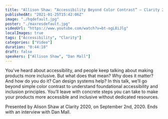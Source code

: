 ```yaml
---
title: "Allison Shaw: “Accessibility Beyond Color Contrast” — Clarity 2020"
publishedAt: "2021-01-25T15:42:06Z"
image: "./hqdefault.jpg"
poster: "./maxresdefault.jpg"
videoUrl: "https://www.youtube.com/watch?v=bt-ogL8iJlg"
localImages: true
tags: ["Accessibility", "Clarity"]
categories: ["Video"]
duration: "0:44:18"
draft: false
speakers: ["Allison Shaw", "Dan Mall"]
---
```


You've heard about accessibility, and people keep talking about making products more inclusive. But what does that mean? Why does it matter? And how do you do it? Can design systems help? In this talk, we’ll go beyond simple color contrast to understand foundational accessibility and inclusion principles. You’ll leave with concrete steps you can take to make your products more accessible and inclusive without dedicated resources.

Presented by Alison Shaw at Clarity 2020, on September 2nd, 2020. Ends with an interview with Dan Mall.

